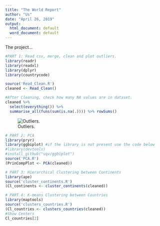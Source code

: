 ```yaml
---
title: "The World Report"
author: "Us"
date: "April 26, 2019"
output:
  html_document: default
  word_document: default
---
```


The project...


```r
#PART 1: Read csv, merge, clean and plot outliers.
library(readr)
library(readxl)
library(dplyr)
library(countrycode)

source('Read_Clean.R')
cleaned <- Read_Clean()

#After Cleaning, check how many NA values are in dataset.
cleaned %>%
  select(everything()) %>%
  summarise_all(funs(sum(is.na(.)))) %>% rowSums()
```

![Outliers.](img/Outliers.png)

```r
# PART 2: PCA
library(pryr)
library(ggbiplot) #if the library is not present use the code below
#library(devtools)
#install_github("vqv/ggbiplot")
source('PCA.R')
(PrinCompPlot <- PCA(cleaned))
```


```r
# PART 3: Hierarchical Clustering between Continents
library(ape)
source('cluster_continents.R')
(Cl_continents <- cluster_continents(cleaned))
```


```r
# PART 4: K-means Clustering between Countries
library(maptools)
source('clusters_countries.R')
(Cl_countries <- clusters_countries(cleaned))
#Show Centers
Cl_countries[2]
```

